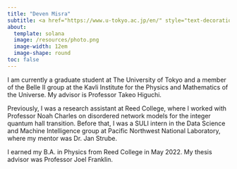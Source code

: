 ```yaml
---
title: "Deven Misra"
subtitle: <a href="https://www.u-tokyo.ac.jp/en/" style="text-decoration:none">UTokyo</a> $\vert$ <a href="https://www.ipmu.jp/en" style="text-decoration:none">Kavli IPMU</a>
about:
  template: solana
  image: /resources/photo.png
  image-width: 12em
  image-shape: round
toc: false
---
```


I am currently a graduate student at The University of Tokyo and a member of the Belle II group at the Kavli Institute for the Physics and Mathematics of the Universe. My advisor is Professor <a href="https://db.ipmu.jp/member/personal/2440en.html" style="text-decoration: none"> Takeo Higuchi</a>. 

Previously, I was a research assistant at Reed College, where I worked with Professor <a href="https://www.reed.edu/physics/faculty/" style="text-decoration: none">Noah Charles</a> on disordered network models for the integer quantum hall transition. Before that, I was a SULI intern in the Data Science and Machine Intelligence group at Pacific Northwest National Laboratory, where my mentor was Dr. <a href="https://www.pnnl.gov/people/jan-strube" style="text-decoration: none">Jan Strube</a>. 

I earned my B.A. in Physics from Reed College in May 2022. My thesis advisor was Professor <a href="https://people.reed.edu/~jfrankli/" style="text-decoration: none">Joel Franklin</a>. 